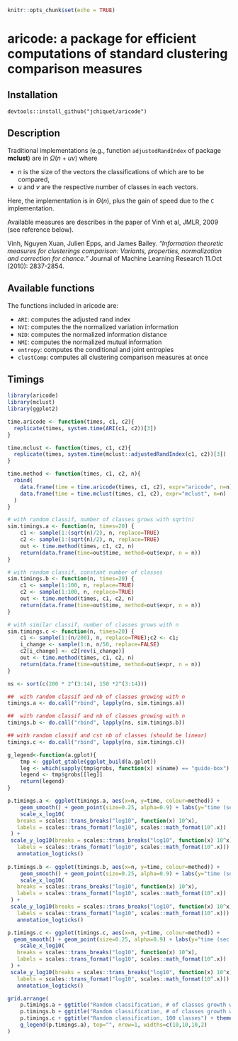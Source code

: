 ```r
knitr::opts_chunk$set(echo = TRUE)
```

# aricode: a package for efficient computations of standard clustering comparison measures

## Installation

```
devtools::install_github("jchiquet/aricode")
```

## Description

Traditional implementations (e.g., function `adjustedRandIndex` of package **mclust**) are in $\Omega(n + u v)$ where 

- $n$ is the size of the vectors the classifications of which are to be compared,
- $u$ and $v$ are the respective number of classes in each vectors. 

Here, the implementation is in $\Theta(n)$, plus the gain of speed due to the `C` implementation.

Available measures are describes in the paper of Vinh et al, JMLR, 2009 (see reference below).

Vinh, Nguyen Xuan, Julien Epps, and James Bailey. *"Information theoretic measures for clusterings comparison: Variants, properties, normalization and correction for chance."* Journal of Machine Learning Research 11.Oct (2010): 2837-2854.

## Available functions

The functions included in aricode are:

- `ARI`: computes the adjusted rand index
- `NVI`: computes the the normalized variation information
- `NID`: computes the normalized information distance
- `NMI`: computes the normalized mutual information
- `entropy`: computes the conditional and joint entropies
- `clustComp`: computes all clustering comparison measures at once

## Timings

```r
library(aricode)
library(mclust)
library(ggplot2)

time.aricode <- function(times, c1, c2){
  replicate(times, system.time(ARI(c1, c2))[3])
}

time.mclust <- function(times, c1, c2){
  replicate(times, system.time(mclust::adjustedRandIndex(c1, c2))[3])
}

time.method <- function(times, c1, c2, n){
  rbind(
    data.frame(time = time.aricode(times, c1, c2), expr="aricode", n=n),
    data.frame(time = time.mclust(times, c1, c2), expr="mclust", n=n)
  )
}

# with random classif, number of classes grows with sqrt(n)
sim.timings.a <- function(n, times=20) {
    c1 <- sample(1:(sqrt(n)/2), n, replace=TRUE)
    c2 <- sample(1:(sqrt(n)/2), n, replace=TRUE)
    out <- time.method(times, c1, c2, n)
    return(data.frame(time=out$time, method=out$expr, n = n))
}

# with random classif, constant number of classes
sim.timings.b <- function(n, times=20) {
    c1 <- sample(1:100, n, replace=TRUE)
    c2 <- sample(1:100, n, replace=TRUE)
    out <- time.method(times, c1, c2, n)
    return(data.frame(time=out$time, method=out$expr, n = n))
}

# with similar classif, number of classes grows with n
sim.timings.c <- function(n, times=20) {
    c1 <- sample(1:(n/200), n, replace=TRUE);c2 <- c1;
    i_change <- sample(1:n, n/50, replace=FALSE)
    c2[i_change] <- c2[rev(i_change)]
    out <- time.method(times, c1, c2, n)
    return(data.frame(time=out$time, method=out$expr, n = n))
}
```

```r
ns <- sort(c(200 * 2^(3:14), 150 *2^(3:14)))

##  with random classif and nb of classes growing with n
timings.a <- do.call("rbind", lapply(ns, sim.timings.a))

##  with random classif and nb of classes growing with n
timings.b <- do.call("rbind", lapply(ns, sim.timings.b))

## with random classif and cst nb of classes (should be linear)
timings.c <- do.call("rbind", lapply(ns, sim.timings.c))
```

```r
g_legend<-function(a.gplot){
    tmp <- ggplot_gtable(ggplot_build(a.gplot))
    leg <- which(sapply(tmp$grobs, function(x) x$name) == "guide-box")
    legend <- tmp$grobs[[leg]]
    return(legend)
}

p.timings.a <- ggplot(timings.a, aes(x=n, y=time, colour=method)) +
    geom_smooth() + geom_point(size=0.25, alpha=0.9) + labs(y="time (sec.)") +
    scale_x_log10(
   breaks = scales::trans_breaks("log10", function(x) 10^x),
   labels = scales::trans_format("log10", scales::math_format(10^.x))
 ) +
 scale_y_log10(breaks = scales::trans_breaks("log10", function(x) 10^x),
   labels = scales::trans_format("log10", scales::math_format(10^.x))) +
   annotation_logticks()                 
    
p.timings.b <- ggplot(timings.b, aes(x=n, y=time, colour=method)) +
    geom_smooth() + geom_point(size=0.25, alpha=0.9) + labs(y="time (sec.)") +
    scale_x_log10(
   breaks = scales::trans_breaks("log10", function(x) 10^x),
   labels = scales::trans_format("log10", scales::math_format(10^.x))
 ) +
 scale_y_log10(breaks = scales::trans_breaks("log10", function(x) 10^x),
   labels = scales::trans_format("log10", scales::math_format(10^.x))) +
   annotation_logticks()        

p.timings.c <- ggplot(timings.c, aes(x=n, y=time, colour=method)) +
  geom_smooth() + geom_point(size=0.25, alpha=0.9) + labs(y="time (sec.)") +
    scale_x_log10(
   breaks = scales::trans_breaks("log10", function(x) 10^x),
   labels = scales::trans_format("log10", scales::math_format(10^.x))
 ) +
 scale_y_log10(breaks = scales::trans_breaks("log10", function(x) 10^x),
   labels = scales::trans_format("log10", scales::math_format(10^.x))) +
   annotation_logticks()                 

grid.arrange(
    p.timings.a + ggtitle("Random classification, # of classes growth with n") + theme(legend.position="none",plot.margin= unit(c(0,0.05,0,0), "lines")),
    p.timings.b + ggtitle("Random classification, # of classes growth with sqrt(n)") + theme(legend.position="none",plot.margin= unit(c(0,0.05,0,0), "lines")),
    p.timings.c + ggtitle("Random classification, 100 classes") + theme(legend.position="none",plot.margin= unit(c(0,0.05,0,0), "lines")),
    g_legend(p.timings.a), top="", nrow=1, widths=c(10,10,10,2)
)
```

